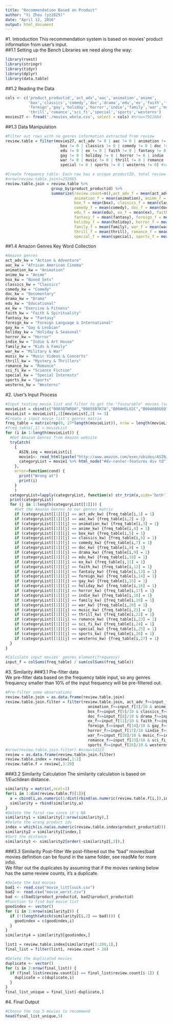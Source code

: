 ```yaml
---
title: "Recommendation Based on Product"
author: "Yi Zhou (yz2825)"
date: "April 12, 2016"
output: html_document
---
```

#1. Introduction
This recommendation system is based on movies' product information from user's input.  
##1.1 Setting up the Bench
Libraries we need along the way:
```r
library(rvest)
library(stringr)
library(tidyr)
library(dplyr)
library(data.table)
```
##1.2 Reading the Data
```r
cols <- c('product_productid','act_adv','aac','animation','anime',
          'box','classics','comedy','doc','drama','edu','ex','faith','fantasy',
          'foreign','gay','holiday','horror','indie','family','war','music',
          'thrill','romance','sci_fi','special','sports','westerns')
movies27 <- fread('./movies_whole.csv', select = cols) #nrow=7911684
```
##1.3 Data Manipulation
```r
#Filter out rows with no genres information extracted from review
review.table = filter(movies27, act_adv != 0 | aac != 0 | animation != 0 | anime != 0 | 
                        box != 0 | classics != 0 | comedy != 0 | doc != 0 | drama != 0 | 
                        edu != 0 | ex != 0 | faith != 0 | fantasy != 0 | foreign != 0 | 
                        gay != 0 | holiday != 0 | horror != 0 | indie != 0 | family != 0 | 
                        war != 0 | music != 0 | thrill != 0 | romance != 0 | sci_fi != 0 | 
                        special != 0 | sports != 0 | westerns != 0) #nrow=7887702

#Create frequency table: Each row has a unique productID, total review count, and genres elemtns(frequency)
#nrow(review.table.join)=252885
review.table.join = review.table %>% 
                    group_by(product_productid) %>% 
                    summarize(review.count=n(),act_adv_f = mean(act_adv), aac_f = mean(aac), 
                              animation_f = mean(animation), anime_f = mean(anime), 
                              box_f = mean(box), classics_f = mean(classics), 
                              comedy_f = mean(comedy), doc_f = mean(doc), drama_f = mean(drama), 
                              edu_f = mean(edu), ex_f = mean(ex), faith_f = mean(faith), 
                              fantasy_f = mean(fantasy), foreign_f = mean(foreign), gay_f = mean(gay), 
                              holiday_f = mean(holiday), horror_f = mean(horror), indie_f = mean(indie), 
                              family_f = mean(family), war_f = mean(war), music_f = mean(music), 
                              thrill_f = mean(thrill), romance_f = mean(romance), sci_fi_f = mean(sci_fi), 
                              special_f = mean(special), sports_f = mean(sports), westerns_f = mean(westerns))
```
##1.4 Amazon Genres Key Word Collection
```r
#Amazon genres
act_adv_kw = "Action & Adventure"
aac_kw = "African American Cinema"
animation_kw = "Animation"
anime_kw = "Anime"
box_kw = "Boxed Sets"
classics_kw = "Classics"
comedy_kw = "Comedy"
doc_kw = "Documentary"
drama_kw = "Drama"
edu_kw = "Educational"
ex_kw = "Exercise & Fitness"
faith_kw = "Faith & Spirituality"
fantasy_kw = "Fantasy"
foreign_kw = "Foreign Language & International"
gay_kw = "Gay & Lesbian"
holiday_kw = "Holiday & Seasonal"
horror_kw = "Horror"
indie_kw = "Indie & Art House"
family_kw = "Kids & Family"
war_kw = "Military & War"
music_kw = "Music Videos & Concerts"
thrill_kw = "Mystery & Thrillers"
romance_kw = "Romance"
sci_fi_kw = "Science Fiction"
special_kw = "Special Interests"
sports_kw = "Sports"
westerns_kw = "Westerns"
```
#2. User's Input Process
```r
#Input testing movie list and filter to get the "favourable" movies (score >=3)
movieList = cbind(c("B003QTWR08","B0055B7K7A","B00AHSLU2C","B0046B8GEQ","B004C3DLJ8","B001OGWY1W","B001KZG99A","B005ZB91KY","B003KJF2WE","B002EDH0FE"),c(4,5,4,5,3,5,4,3,3,4))
movieList = movieList[,1][movieList[,2] >= 3]
#Create a input movie list's genres matrix
freq_table = matrix(rep(0, 27*length(movieList)), nrow = length(movieList), ncol = 27)
#freq_table[,1] = movieList
for (i in 1:length(movieList)) {
  #Get Amazon Genres from Amazon website
  tryCatch(
    {
      ASIN.inq = movieList[i]
      movie1<- read_html(paste("http://www.amazon.com/exec/obidos/ASIN/",ASIN.inq, sep=""))
      categoryList = movie1 %>% html_node("#dv-center-features div td") %>% html_text() %>% strsplit(",")
    },
    error=function(cond) {
      print("Wrong at")
      print(i)
    }
    )
  categoryList=lapply(categoryList, function(x) str_trim(x,side='both'))
  print(categoryList)
  for (j in 1:length(categoryList[[1]])) {
    #Get the Amazon Genres to our genres matrix
    if (categoryList[[1]][j] == act_adv_kw) {freq_table[i,1] = 1}
    if (categoryList[[1]][j] == aac_kw) {freq_table[i,2] = 1}
    if (categoryList[[1]][j] == animation_kw) {freq_table[i,3] = 1}
    if (categoryList[[1]][j] == anime_kw) {freq_table[i,4] = 1}
    if (categoryList[[1]][j] == box_kw) {freq_table[i,5] = 1}
    if (categoryList[[1]][j] == classics_kw) {freq_table[i,6] = 1}
    if (categoryList[[1]][j] == comedy_kw) {freq_table[i,7] = 1}
    if (categoryList[[1]][j] == doc_kw) {freq_table[i,8] = 1}
    if (categoryList[[1]][j] == drama_kw) {freq_table[i,9] = 1}
    if (categoryList[[1]][j] == edu_kw) {freq_table[i,10] = 1}
    if (categoryList[[1]][j] == ex_kw) {freq_table[i,11] = 1}
    if (categoryList[[1]][j] == faith_kw) {freq_table[i,12] = 1}
    if (categoryList[[1]][j] == fantasy_kw) {freq_table[i,13] = 1}
    if (categoryList[[1]][j] == foreign_kw) {freq_table[i,14] = 1}
    if (categoryList[[1]][j] == gay_kw) {freq_table[i,15] = 1}
    if (categoryList[[1]][j] == holiday_kw) {freq_table[i,16] = 1}
    if (categoryList[[1]][j] == horror_kw) {freq_table[i,17] = 1}
    if (categoryList[[1]][j] == indie_kw) {freq_table[i,18] = 1}
    if (categoryList[[1]][j] == family_kw) {freq_table[i,19] = 1}
    if (categoryList[[1]][j] == war_kw) {freq_table[i,20] = 1}
    if (categoryList[[1]][j] == music_kw) {freq_table[i,21] = 1}
    if (categoryList[[1]][j] == thrill_kw) {freq_table[i,22] = 1}
    if (categoryList[[1]][j] == romance_kw) {freq_table[i,23] = 1}
    if (categoryList[[1]][j] == sci_fi_kw) {freq_table[i,24] = 1}
    if (categoryList[[1]][j] == special_kw) {freq_table[i,25] = 1}
    if (categoryList[[1]][j] == sports_kw) {freq_table[i,26] = 1}
    if (categoryList[[1]][j] == westerns_kw) {freq_table[i,27] = 1}
  }
}

#Calculate input movies' genres element(frequency)
input_f = colSums(freq_table) / sum(colSums(freq_table))
```

#3. Similarity
###3.1 Pre-filter data  
We pre-filter data based on the frequency table input, so any genres frequency smaller than 10% of the input frequency will be pre-filtered out.  
```r
#Pre-filter some observations
review.table.join = as.data.frame(review.table.join)
review.table.join.filter = filter(review.table.join, act_adv_f>=input_f[1]/10 & aac_f>=input_f[2]/10 &
                                    animation_f>=input_f[3]/10 & anime_f>=input_f[4]/10 &
                                    box_f>=input_f[5]/10 & classics_f>=input_f[6]/10 & comedy_f>=input_f[7]/10 & 
                                    doc_f>=input_f[8]/10 & drama_f>=input_f[9]/10 & edu_f>=input_f[10]/10 &
                                    ex_f>=input_f[11]/10 & faith_f>=input_f[12]/10 & fantasy_f>=input_f[13]/10 &
                                    foreign_f>=input_f[14]/10 & gay_f>=input_f[15]/10 & holiday_f >= input_f[16]/10 &
                                    horror_f>=input_f[17]/10 &indie_f>=input_f[18]/10 &family_f>=input_f[19]/10 &
                                    war_f>=input_f[20]/10 & music_f>=input_f[21]/10 & thrill_f>=input_f[22]/10 &
                                    romance_f>=input_f[23]/10 & sci_fi_f>=input_f[24]/10 & special_f>=input_f[25]/10 &
                                    sports_f>=input_f[26]/10 & westerns_f>=input_f[27]/10)
#nrow(review.table.join.filter) #nrow=14223
review = as.data.frame(review.table.join.filter)
review.table.index = review[,1:2]
review.table.f = review[,3:29]
```

###3.2 Similarity Calculation
The similarity calculation is based on 1/Euclidean distance.
```r
similarity = matrix(,ncol=2)
for(i in 1:dim(review.table.f)[1]){
  a = cbind(i,as.numeric(1/dist(rbind(as.numeric(review.table.f[i,]),input_f))))
  similarity = rbind(similarity,a) 
}
#Delete the first row since it's NA
similarity1 = similarity[2:nrow(similarity),]
#Delete the wrong product ids
index = which(is.na(as.numeric(review.table.index$product_productid)))
similarity2 = similarity1[index,]
#Sort the distance
similarity3 <- similarity2[order(-similarity2[,2]),]
```

###3.3 Similarity Post-filter
We post-filtered out the "bad" movies(bad movies definition can be found in the same folder, see readMe for more info).  
We filter out the duplicates by assuming that if the movies ranking below has the same review counts, it's a duplicate.  
```r
#Delete the bad movies
bad1 <- read.csv("movie_littlsuck.csv")
bad2 <- read.csv("movie_worst.csv")
bad <- c(bad1$product_productid, bad2$product_productid)
#Function to find bad movie list
goodindex <- vector()
for (i in 1:nrow(similarity2)) {
  if (!(length(which(similarity2[i,2] == bad)))) {
    goodindex = c(goodindex,i)
  }
}
similarity4 = similarity3[goodindex,]

list1 = review.table.index[similarity4[1:200,1],]
final_list = filter(list1, review.count > 20)
```

```r
#Delete the duplicated movies
duplicate <- vector()
for (i in 2:nrow(final_list)) {
  if (final_list$review.count[i] == final_list$review.count[i-1]) {
    duplicate = c(duplicate,i)
  }
}
final_list_unique = final_list[-duplicate,]
```
#4. Final Output
```r
#Choose the top 5 movies to recommend
head(final_list_unique,5)
```
